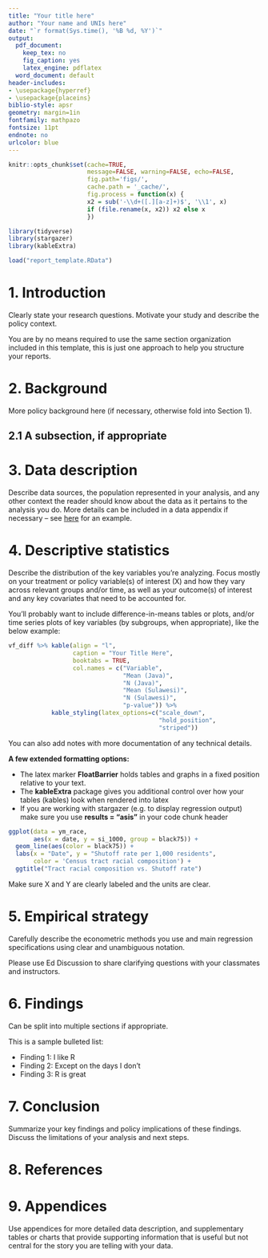 ```yaml
---
title: "Your title here"
author: "Your name and UNIs here"
date: "`r format(Sys.time(), '%B %d, %Y')`"
output:
  pdf_document:
    keep_tex: no
    fig_caption: yes
    latex_engine: pdflatex
  word_document: default
header-includes:
- \usepackage{hyperref}
- \usepackage{placeins}
biblio-style: apsr
geometry: margin=1in
fontfamily: mathpazo
fontsize: 11pt
endnote: no
urlcolor: blue
---
```


```r
knitr::opts_chunk$set(cache=TRUE,
                      message=FALSE, warning=FALSE, echo=FALSE,
                      fig.path='figs/',
                      cache.path = '_cache/',
                      fig.process = function(x) {
                      x2 = sub('-\\d+([.][a-z]+)$', '\\1', x)
                      if (file.rename(x, x2)) x2 else x
                      })
```


```r
library(tidyverse)
library(stargazer)
library(kableExtra)
```

```r
load("report_template.RData")
```

# 1. Introduction

Clearly state your research questions. Motivate your study and describe the policy context. 

You are by no means required to use the same section organization included in this template, this is just one approach to help you structure your reports.


# 2. Background

More policy background here (if necessary, otherwise fold into Section 1). 


## 2.1 A subsection, if appropriate



# 3. Data description

Describe data sources, the population represented in your analysis, and any other context the reader should know about the data as it pertains to the analysis you do. More details can be included in a data appendix if necessary -- see [here](https://www.cssny.org/pages/false-narrative-data) for an example.


# 4. Descriptive statistics

\FloatBarrier

Describe the distribution of the key variables you’re analyzing. Focus mostly on your treatment or policy variable(s) of interest (X) and how they vary across relevant groups and/or time, as well as your outcome(s) of interest and any key covariates that need to be accounted for. 

You'll probably want to include difference-in-means tables or plots, and/or time series plots of key variables (by subgroups, when appropriate), like the below example:

```r
vf_diff %>% kable(align = "l",
                  caption = "Your Title Here",
                  booktabs = TRUE,
                  col.names = c("Variable", 
                                "Mean (Java)", 
                                "N (Java)", 
                                "Mean (Sulawesi)", 
                                "N (Sulawesi)", 
                                "p-value")) %>% 
            kable_styling(latex_options=c("scale_down",
                                          "hold_position",
                                          "striped"))
```


\medspace 

You can also add notes with more documentation of any technical details.

\medspace

**A few extended formatting options:**

- The latex marker **FloatBarrier** holds tables and graphs in a fixed position relative to your text. 
- The **kableExtra** package gives you additional control over how your tables (kables) look when rendered into latex
- If you are working with stargazer (e.g. to display regression output) make sure you use **results = "asis"** in your code chunk header

\medspace \FloatBarrier

```r
 
ggplot(data = ym_race, 
       aes(x = date, y = si_1000, group = black75)) + 
  geom_line(aes(color = black75)) +
  labs(x = "Date", y = "Shutoff rate per 1,000 residents",
       color = 'Census tract racial composition') +
  ggtitle("Tract racial composition vs. Shutoff rate")
```

Make sure X and Y are clearly labeled and the units are clear. 

\FloatBarrier

\newpage

# 5. Empirical strategy

Carefully describe the econometric methods you use and main regression specifications using clear and unambiguous notation.

Please use Ed Discussion to share clarifying questions with your classmates and instructors.


# 6. Findings

Can be split into multiple sections if appropriate.

This is a sample bulleted list:

- Finding 1: I like R
- Finding 2: Except on the days I don't
- Finding 3: R is great

# 7. Conclusion

Summarize your key findings and policy implications of these findings. Discuss the limitations of your analysis and next steps.


\newpage

# 8. References


\newpage

# 9. Appendices

Use appendices for more detailed data description, and supplementary tables or charts that provide supporting information that is useful but not central for the story you are telling with your data.

